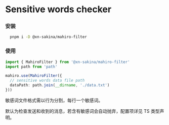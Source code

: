 # Sensitive words checker

### 安装

```bash
  pnpm i -D @xn-sakina/mahiro-filter
```

### 使用

```ts
import { MahiroFilter } from '@xn-sakina/mahiro-filter'
import path from 'path'

mahiro.use(MahiroFilter({
  // sensitive words data file path
  dataPath: path.join(__dirname, './data.txt')
}))
```

敏感词文件格式需以行为分割，每行一个敏感词。

默认为检查发送和收到的消息，若含有敏感词会自动抛弃，配置项详见 TS 类型声明。
